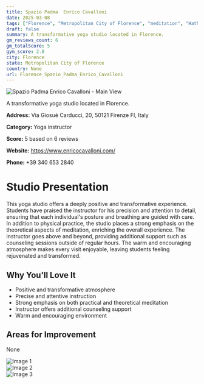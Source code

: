```yaml
---
title: Spazio Padma  Enrico Cavalloni
date: 2025-03-08
tags: ["Florence", "Metropolitan City of Florence", "meditation", "Hatha", "Vinyasa", "atmosphere", "size", "Florence"]  
draft: false
summary: A transformative yoga studio located in Florence.
gm_reviews_count: 6
gm_totalScore: 5
gym_score: 2.8
city: Florence
state: Metropolitan City of Florence
country: None
url: Florence_Spazio_Padma_Enrico_Cavalloni
---
```


<div className="aspect-[16/9] relative my-8">
  <img 
    src="https://lh5.googleusercontent.com/p/AF1QipOFtx_iwMpV08Cp9ZHtXCNmEkKsAh13pgfHR7K6=w1920-h1080-k-no"
    alt="Spazio Padma  Enrico Cavalloni - Main View"
    className="object-cover absolute inset-0 w-full h-full rounded-lg"
  />
</div>

A transformative yoga studio located in Florence.

**Address:** Via Giosuè Carducci, 20, 50121 Firenze FI, Italy

**Category:** Yoga instructor

**Score:** 5 based on 6 reviews

**Website:** https://www.enricocavalloni.com/

**Phone:** +39 340 653 2840

# Studio Presentation

This yoga studio offers a deeply positive and transformative experience. Students have praised the instructor for his precision and attention to detail, ensuring that each individual's posture and breathing are guided with care. In addition to physical practice, the studio places a strong emphasis on the theoretical aspects of meditation, enriching the overall experience. The instructor goes above and beyond, providing additional support such as counseling sessions outside of regular hours. The warm and encouraging atmosphere makes every visit enjoyable, leaving students feeling rejuvenated and transformed.


## Why You'll Love It

- Positive and transformative atmosphere
- Precise and attentive instruction
- Strong emphasis on both practical and theoretical meditation
- Instructor offers additional counseling support
- Warm and encouraging environment

## Areas for Improvement

None

<div className="grid grid-cols-1 xl:grid-cols-2 gap-4 my-8">
<div className="aspect-[4/3] relative"><img src="https://lh5.googleusercontent.com/p/AF1QipO07__SONbV9j8XLeSy41Xr2XD-U3r49aaqwORq=w1920-h1080-k-no" alt="Image 1" className="object-cover absolute inset-0 w-full h-full rounded-lg" /></div>
<div className="aspect-[4/3] relative"><img src="https://lh5.googleusercontent.com/p/AF1QipNSMyyIDCcwHXm21E1N3vw-RlbpdPky8LvlojpO=w1920-h1080-k-no" alt="Image 2" className="object-cover absolute inset-0 w-full h-full rounded-lg" /></div>
<div className="aspect-[4/3] relative"><img src="https://streetviewpixels-pa.googleapis.com/v1/thumbnail?panoid=81Ws5RfyStNRORfKhbMetQ&cb_client=maps_sv.tactile.gps&w=203&h=100&yaw=86.78321&pitch=0&thumbfov=100" alt="Image 3" className="object-cover absolute inset-0 w-full h-full rounded-lg" /></div>
</div>